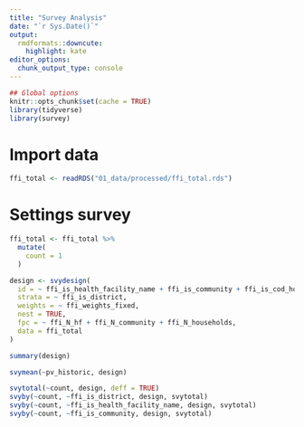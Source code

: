 ```yaml
---
title: "Survey Analysis"
date: "`r Sys.Date()`"
output:
  rmdformats::downcute:
    highlight: kate
editor_options: 
  chunk_output_type: console
---
```



```r
## Global options
knitr::opts_chunk$set(cache = TRUE)
library(tidyverse)
library(survey)
```

# Import data

```r
ffi_total <- readRDS("01_data/processed/ffi_total.rds")
```


# Settings survey

```r
ffi_total <- ffi_total %>%
  mutate(
    count = 1
  )

design <- svydesign(
  id = ~ ffi_is_health_facility_name + ffi_is_community + ffi_is_cod_household,
  strata = ~ ffi_is_district,
  weights = ~ ffi_weights_fixed,
  nest = TRUE,
  fpc = ~ ffi_N_hf + ffi_N_community + ffi_N_households,
  data = ffi_total
)

summary(design)
```

```r
svymean(~pv_historic, design)

svytotal(~count, design, deff = TRUE)
svyby(~count, ~ffi_is_district, design, svytotal)
svyby(~count, ~ffi_is_health_facility_name, design, svytotal)
svyby(~count, ~ffi_is_community, design, svytotal)
```


